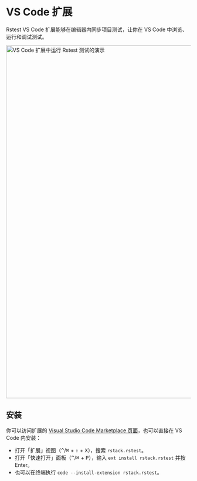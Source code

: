 # VS Code 扩展

Rstest VS Code 扩展能够在编辑器内同步项目测试，让你在 VS Code 中浏览、运行和调试测试。

<img
  src="https://assets.rspack.rs/rstest/assets/rstest-vscode-extension.gif"
  alt="VS Code 扩展中运行 Rstest 测试的演示"
  width="960"
/>

## 安装

你可以访问扩展的 [Visual Studio Code Marketplace 页面](https://marketplace.visualstudio.com/items?itemName=rstack.rstest)，也可以直接在 VS Code 内安装：

- 打开「扩展」视图（<kbd>^</kbd>/<kbd>⌘</kbd> + <kbd>⇧</kbd> + <kbd>X</kbd>），搜索 `rstack.rstest`。
- 打开「快速打开」面板（<kbd>^</kbd>/<kbd>⌘</kbd> + <kbd>P</kbd>），输入 `ext install rstack.rstest` 并按 Enter。
- 也可以在终端执行 `code --install-extension rstack.rstest`。
